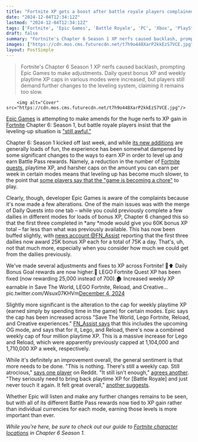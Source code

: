 ```yaml
---
title: "Fortnite XP gets a boost after battle royale players complained that leveling up was too slow in Chapter 6, but 'it still isn't enough' to make up for the nerf"
date: "2024-12-04T12:34:12Z"
lastmod: "2024-12-04T12:34:12Z"
tags: ['Fortnite', 'Epic Games', 'Battle Royale', 'PC', 'Xbox', 'PlayStation', 'Nintendo Switch', 'Mobile', 'Game Updates', 'XP System']
draft: false
summary: "Fortnite's Chapter 6 Season 1 XP nerfs caused backlash, prompting Epic Games to make adjustments.  Daily quest bonus XP and weekly playtime XP caps in various modes were increased, but players still demand further changes to the leveling system, claiming it remains too slow."
images: ["https://cdn.mos.cms.futurecdn.net/t7h9o448XarP2kkEzS7VCE.jpg"]
layout: PostSimple
---
```

> Fortnite's Chapter 6 Season 1 XP nerfs caused backlash, prompting Epic Games to make adjustments.  Daily quest bonus XP and weekly playtime XP caps in various modes were increased, but players still demand further changes to the leveling system, claiming it remains too slow.


        <img alt="Cover" src="https://cdn.mos.cms.futurecdn.net/t7h9o448XarP2kkEzS7VCE.jpg"/>
        
[Epic Games](https://www.gamesradar.com/tag/epic-games/) is attempting to make amends for the huge nerfs to XP gain in [<u>Fortnite</u>](https://www.gamesradar.com/fortnite-guide/) Chapter 6: Season 1, but battle royale players insist that the leveling-up situation is ["still awful."](https://www.reddit.com/r/FortNiteBR/comments/1h633b7/comment/m0akzho/?utm_source=share&utm_medium=web3x&utm_name=web3xcss&utm_term=1&utm_content=share_button)

Chapter 6: Season 1 kicked off last week, and while [its new additions](https://www.gamesradar.com/games/fortnite/fortnite-is-adding-more-ways-to-bounce-around-the-battle-royale-map-soon-with-new-movement-mechanics-as-well-as-a-huge-turtle-that-might-make-chapter-6-season-1-my-favorite-one-yet/) are generally loads of fun, the experience has been somewhat dampened by some significant changes to the ways to earn XP in order to level up and earn Battle Pass rewards. Namely, a reduction in the number of [Fortnite quests](https://www.gamesradar.com/fortnite-quests/), playtime XP, and harsher caps on the amount you can earn per week in certain modes means that leveling up has become much slower, to the point that [<u>some players say that the "game is becoming a chore"</u>](https://www.gamesradar.com/games/fortnite/fortnite-players-lament-the-battle-royale-is-becoming-a-chore-as-xp-changes-make-leveling-up-much-slower-in-chapter-6s-debut-season/) to play. 

Clearly, though, developer Epic Games is aware of the complaints because it's now made a few alterations. One of the main issues was with the merge of Daily Quests into one tab – while you could previously complete a few dailies in different modes for loads of bonus XP, Chapter 6 changed this so that the first three completed in *any *mode would give you 60K bonus XP total – far less than what was previously available. This has now been buffed slightly, with [<u>news account @FN_Assist</u>](https://x.com/FN_Assist/status/1864106152507715890) reporting that the first three dailies now award 25K bonus XP each for a total of 75K a day. That's, uh, not that much more, especially when you consider how much we could get from the dailies previously. 

We've made several adjustments and fixes to XP across Fortnite! 📢⬆️ Daily Bonus Goal rewards are now higher.🧱 LEGO Fortnite Quest XP has been fixed (now rewarding 25,000 instead of 700).🏚️ Increased weekly XP earnable in Save The World, LEGO Fortnite, Reload, and Creative… pic.twitter.com/Wsux07KHVm[December 4, 2024](https://twitter.com/FortniteStatus/status/1864104751425536173)

Slightly more significant is the alteration to the cap for weekly playtime XP (earned simply by spending time in the game) for certain modes. Epic says the cap has been increased across "Save The World, Lego Fortnite, Reload, and Creative experiences." [<u>FN_Assist says</u>](https://x.com/FN_Assist/status/1864077516538839186) that this includes the upcoming OG mode, and says that for it, Lego, and Reload, there's now a combined weekly cap of four million playtime XP. This is a massive increase for Lego and Reload, which were apparently previously capped at 1,104,000 and 1,710,000 XP a week, respectively.

While it's definitely an improvement overall, the general sentiment is that more needs to be done. "This is nothing. There's still a weekly cap. Still atrocious," [<u>says one player</u>](https://www.reddit.com/r/FortNiteBR/comments/1h633b7/comment/m0awnvk/?utm_source=share&utm_medium=web3x&utm_name=web3xcss&utm_term=1&utm_content=share_button) on Reddit. "It still isn't enough," [<u>agrees another</u>](https://www.reddit.com/r/FortNiteBR/comments/1h633b7/comment/m0bzxj1/?utm_source=share&utm_medium=web3x&utm_name=web3xcss&utm_term=1&utm_content=share_button). "They seriously need to bring back playtime XP for [Battle Royale] and just never touch it again. It felt great overall," [<u>another suggests</u>](https://www.reddit.com/r/FortNiteBR/comments/1h633b7/comment/m0b3c48/?utm_source=share&utm_medium=web3x&utm_name=web3xcss&utm_term=1&utm_content=share_button).

Whether Epic will listen and make any further changes remains to be seen, but with all of its different Battle Pass rewards now tied to XP gain rather than individual currencies for each mode, earning those levels is more important than ever. 

*While you're here, be sure to check out our guide to *[<u><em>Fortnite character locations</em></u>](https://www.gamesradar.com/fortnite-characters-locations/)* in Chapter 6 Season 1.*
        